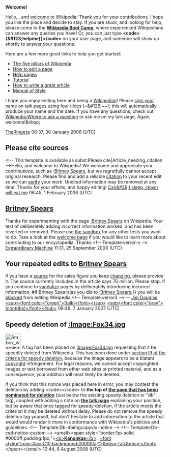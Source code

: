 <article id="3892929" title=User talk:BJ Toxic>
	<talkpage id="3892929" title="User talk:BJ Toxic">
'''Welcome!'''

Hello, {{PAGENAME}}, and [[Wikipedia:Welcome, newcomers|welcome]] to Wikipedia! Thank you for your contributions. I hope you like the place and decide to stay. If you are stuck, and looking for help, please come to the '''[[Wikipedia:Boot Camp|Wikipedia Boot Camp]]''', where experienced Wikipedians can answer any queries you have! Or, you can just type '''&lt;code&gt;{&amp;#123;helpme}}&lt;/code&gt;''' on your user page, and someone will show up shortly to answer your questions.

Here are a few more good links to help you get started:
*[[Wikipedia:Five pillars|The five pillars of Wikipedia]]
*[[Wikipedia:How to edit a page|How to edit a page]]
*[[Help:Contents|Help pages]]
*[[Wikipedia:Tutorial|Tutorial]]
*[[Wikipedia:How to write a great article|How to write a great article]]
*[[Wikipedia:Manual of Style|Manual of Style]]

I hope you enjoy editing here and being a [[Wikipedia:Wikipedians|Wikipedian]]! Please [[Wikipedia:Sign your posts on talk pages|sign your name]] on talk pages using four tildes (~&amp;#126;~~); this will automatically produce your name and the date. If you have any questions, check out [[Wikipedia:Where to ask a question]] or ask me on my talk page. Again, welcome!&amp;nbsp;

[[User:TheRingess|TheRingess]] 06:37, 30 January 2006 (UTC)

==Please cite sources==
&lt;!-- This template is available as subst:Please cite|Article_needing_citation --&gt;Hello, and welcome to Wikipedia! We welcome and appreciate your contributions, such as [[:Britney Spears]], but we regretfully cannot accept original research. Please find and add a reliable [[WP:CITE|citation]] to your recent edit so we can [[WP:Verifiability|verify]] your work.  Uncited information may be removed at any time. Thanks for your efforts, and happy editing! [[User:Can't sleep, clown will eat me|Can&amp;#39;t sleep, clown will eat me]] 06:45, 1 February 2006 (UTC)

== [[Britney Spears]] ==

Thanks for experimenting with the page [[:Britney Spears]] on Wikipedia. Your test of deliberately adding incorrect information worked, and has been reverted or removed. Please use [[Wikipedia:Sandbox|the sandbox]] for any other tests you want to do. Take a look at the [[Wikipedia:Welcome, newcomers|welcome page]] if you would like to learn more about contributing to our encyclopedia. Thanks.&lt;!-- Template:verror-n --&gt; [[User:Extraordinary Machine|Extraordinary Machine]] 11:31, 25 September 2006 (UTC)

== Your repeated edits to [[Britney Spears]] ==

If you have a [[WP:RS|source]] for the sales figure you keep [http://en.wikipedia.org/w/index.php?title=Britney_Spears&amp;diff=99057024&amp;oldid=99036902 changing], please provide it.  The source currently included in the article says 76 million.  Please stop. If you continue to [[Wikipedia:Vandalism|vandalize]] pages by deliberately introducing incorrect information, {{{{{subst|}}}#if:Britney Spears|as you did to [[:Britney Spears]],}} you will be [[Wikipedia:Blocking policy|blocked]] from editing Wikipedia.&lt;!-- Template:verror3 --&gt; -- [[User:Jim Douglas|Jim Douglas]] [[User talk:Jim Douglas|&lt;sup&gt;&lt;font color=&quot;green&quot;&gt;(talk)&lt;/font&gt;&lt;/sup&gt;]] [[Special:Contributions/Jim Douglas|&lt;sub&gt;&lt;font color=&quot;gray&quot;&gt;(contribs)&lt;/font&gt;&lt;/sub&gt;]] 08:48, 7 January 2007 (UTC)

==Speedy deletion of [[:Image:Fox34.jpg]]==
[[Image:Ambox warning_pn.svg|48px|left]] A tag has been placed on [[:Image:Fox34.jpg]] requesting that it be speedily deleted from Wikipedia. This has been done under [[WP:CSD#I9|section I9 of the criteria for speedy deletion]], because the image appears to be a blatant [[Wikipedia:Copyrights|copyright]] infringement. For legal reasons, we cannot accept copyrighted images or text borrowed from other web sites or printed material, and as a consequence, your addition will most likely be deleted. 

If you think that this notice was placed here in error, you may contest the deletion by adding &lt;code&gt;{{tl|hangon}}&lt;/code&gt; to '''the top of [[:Image:Fox34.jpg|the page that has been nominated for deletion]]''' (just below the existing speedy deletion or &quot;db&quot; tag), coupled with adding a note on '''[[ Talk:Image:Fox34.jpg|the talk page]]''' explaining your position, but be aware that once tagged for ''speedy'' deletion, if the article meets the criterion it may be deleted without delay. Please do not remove the speedy deletion tag yourself, but don't hesitate to add information to the article that would would render it more in conformance with Wikipedia's policies and guidelines.  &lt;!-- Template:Db-dbimgcopyvio-notice --&gt; &lt;!-- Template:Db-csd-notice-custom --&gt; &lt;small&gt;&lt;span style=&quot;border:1px solid #0000ff;padding:1px;&quot;&gt;[[User:Kanonkas|&lt;b&gt;'''Kanonkas'''&lt;/b&gt;]] : [[User_talk:Kanonkas|&lt;font style=&quot;color:#accC10;background:#0000fa;&quot;&gt;&amp;nbsp;Talk&amp;nbsp;&lt;/font&gt;]] &lt;/span&gt;&lt;/small&gt; 10:44, 6 August 2008 (UTC)
	</talkpage>
</article>
